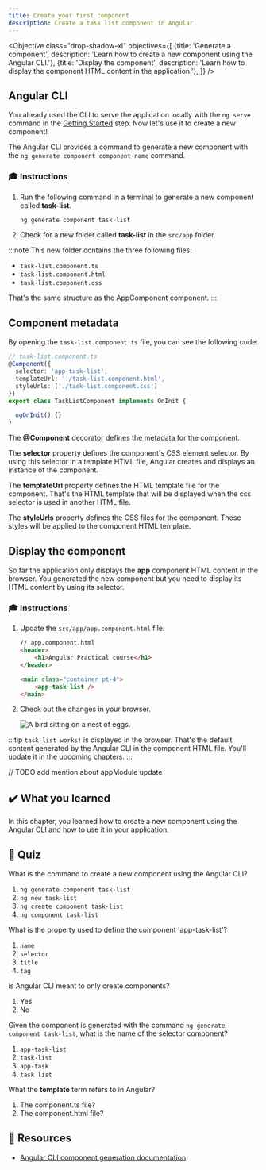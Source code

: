 ```yaml
---
title: Create your first component
description: Create a task list component in Angular
---
```



<Objective class="drop-shadow-xl" objectives={[
    {title: 'Generate a component', description: 'Learn how to create a new component using the Angular CLI.'},
    {title: 'Display the component', description: 'Learn how to display the component HTML content in the application.'},
]} />

## Angular CLI

You already used the CLI to serve the application locally with the `ng serve` command in the <a href="/practical-course/getting-started/#running-the-application" target="_blank">Getting Started</a> step. Now let's use it to create a new component!

The Angular CLI provides a command to generate a new component with the `ng generate component component-name` command.

### 🎓 Instructions

<Steps>

1. Run the following command in a terminal to generate a new component called **task-list**.

    ```bash
    ng generate component task-list
    ```

2. Check for a new folder called **task-list** in the `src/app` folder.

</Steps>

:::note
This new folder contains the three following files:

- `task-list.component.ts`
- `task-list.component.html`
- `task-list.component.css`

That's the same structure as the AppComponent component.
:::

## Component metadata

By opening the `task-list.component.ts` file, you can see the following code:

```typescript
// task-list.component.ts
@Component({
  selector: 'app-task-list',
  templateUrl: './task-list.component.html',
  styleUrls: ['./task-list.component.css']
})
export class TaskListComponent implements OnInit {

  ngOnInit() {}
}
```

The **@Component** decorator defines the metadata for the component.

The **selector** property defines the component's CSS element selector.
By using this selector in a template HTML file, Angular creates and displays an instance of the component.

The **templateUrl** property defines the HTML template file for the component.
That's the HTML template that will be displayed when the css selector is used in another HTML file.

The **styleUrls** property defines the CSS files for the component.
These styles will be applied to the component HTML template.


## Display the component

So far the application only displays the **app** component HTML content in the browser.
You generated the new component but you need to display its HTML content by using its selector.

### 🎓 Instructions

<Steps>

1. Update the `src/app/app.component.html` file.

    ```html ins={"Add the task list selector (and the main tag for styling and semantic purposes)": 5-8}
    // app.component.html
    <header>
        <h1>Angular Practical course</h1>
    </header>

    <main class="container pt-4">
        <app-task-list />
    </main>
    ```

2. Check out the changes in your browser.

    <Image class="shadow-xl rounded-xl" src={creationImg} alt="A bird sitting on a nest of eggs."/>

</Steps>

:::tip
`task-list works!` is displayed in the browser.
That's the default content generated by the Angular CLI in the component HTML file. You'll update it in the upcoming chapters.
:::

// TODO add mention about appModule update

## ✔️ What you learned

In this chapter, you learned how to create a new component using the Angular CLI and how to use it in your application.

## 🚦 Quiz

What is the command to create a new component using the Angular CLI?

1. `ng generate component task-list`
2. `ng new task-list`
3. `ng create component task-list`
4. `ng component task-list`

What is the property used to define the component 'app-task-list'?

1. `name`
2. `selector`
3. `title`
4. `tag`

is Angular CLI meant to only create components?

1. Yes
2. No

Given the component is generated with the command `ng generate component task-list`, what is the name of the selector component?

1. `app-task-list`
2. `task-list`
3. `app-task`
4. `task list`

What the **template** term refers to in Angular?

1. The component.ts file?
2. The component.html file?

## 🔗 Resources

- <a href="https://angular.dev/cli/generate/component" target="_blank">Angular CLI component generation documentation</a>
